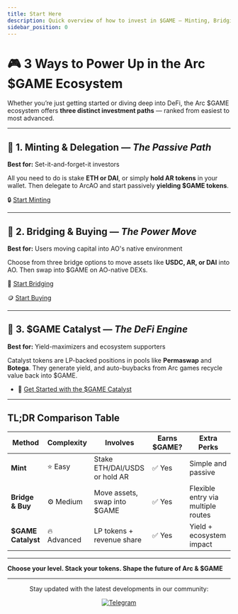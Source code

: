 ```yaml
---
title: Start Here
description: Quick overview of how to invest in $GAME – Minting, Bridging&Buying, and Catalyst Yield Farming.
sidebar_position: 0
---
```



# 🎮 3 Ways to Power Up in the Arc $GAME Ecosystem

Whether you’re just getting started or diving deep into DeFi, the Arc $GAME ecosystem offers **three distinct investment paths** — ranked from easiest to most advanced.

---

## 🥇 1. Minting & Delegation — *The Passive Path*

**Best for:** Set-it-and-forget-it investors

All you need to do is stake **ETH or DAI**, or simply **hold AR tokens** in your wallet. Then delegate to ArcAO and start passively **yielding $GAME tokens**.

🔒 [Start Minting](./minting/overview.mdx)

---

## 🥈 2. Bridging & Buying — *The Power Move*

**Best for:** Users moving capital into AO's native environment

Choose from three bridge options to move assets like **USDC, AR, or DAI** into AO. Then swap into $GAME on AO-native DEXs.

🌉 [Start Bridging](./bridging/overview.mdx)

🪙 [Start Buying](./buying/overview.mdx)


---

## 🥉 3. $GAME Catalyst — *The DeFi Engine*

**Best for:** Yield-maximizers and ecosystem supporters

Catalyst tokens are LP-backed positions in pools like **Permaswap** and **Botega**. They generate yield, and auto-buybacks from Arc games recycle value back into $GAME.

- 💎 [Get Started with the $GAME Catalyst](./farming/overview.mdx)

---

## TL;DR Comparison Table

| Method              | Complexity | Involves                          | Earns $GAME? | Extra Perks                     |
|---------------------|------------|-----------------------------------|--------------|---------------------------------|
| **Mint** | ⭐ Easy     | Stake ETH/DAI/USDS or hold AR          | ✅ Yes        | Simple and passive              |
| **Bridge & Buy**    | ⚙️ Medium   | Move assets, swap into $GAME      | ✅ Yes        | Flexible entry via multiple routes |
| **$GAME Catalyst**  | 🔥 Advanced | LP tokens + revenue share         | ✅ Yes        | Yield + ecosystem impact        |

---

**Choose your level. Stack your tokens. Shape the future of Arc & $GAME**

---

<div align="center">
  <p style={{fontSize: '16px', color: 'gray', marginTop: '20px'}}>
    Stay updated with the latest developments in our community:
  </p>
  <a href={ARCAO.telegram} target="_blank">
    <img
      alt="Telegram"
      src="https://img.shields.io/badge/Telegram-Join%20Now-blue?style=for-the-badge&logo=telegram"
    />
  </a>
</div>
